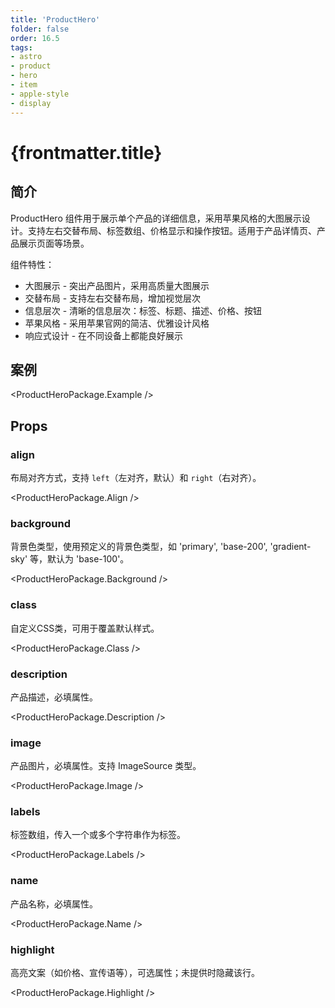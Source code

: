 ```yaml
---
title: 'ProductHero'
folder: false
order: 16.5
tags:
- astro
- product
- hero
- item
- apple-style
- display
---
```



# {frontmatter.title}

## 简介

ProductHero 组件用于展示单个产品的详细信息，采用苹果风格的大图展示设计。支持左右交替布局、标签数组、价格显示和操作按钮。适用于产品详情页、产品展示页面等场景。

组件特性：

- 大图展示 - 突出产品图片，采用高质量大图展示
- 交替布局 - 支持左右交替布局，增加视觉层次
- 信息层次 - 清晰的信息层次：标签、标题、描述、价格、按钮
- 苹果风格 - 采用苹果官网的简洁、优雅设计风格
- 响应式设计 - 在不同设备上都能良好展示

## 案例

<ProductHeroPackage.Example />

## Props

### align

布局对齐方式，支持 `left`（左对齐，默认）和 `right`（右对齐）。

<ProductHeroPackage.Align />

### background

背景色类型，使用预定义的背景色类型，如 'primary', 'base-200', 'gradient-sky' 等，默认为 'base-100'。

<ProductHeroPackage.Background />

### class

自定义CSS类，可用于覆盖默认样式。

<ProductHeroPackage.Class />

### description

产品描述，必填属性。

<ProductHeroPackage.Description />

### image

产品图片，必填属性。支持 ImageSource 类型。

<ProductHeroPackage.Image />

### labels

标签数组，传入一个或多个字符串作为标签。

<ProductHeroPackage.Labels />

### name

产品名称，必填属性。

<ProductHeroPackage.Name />

### highlight

高亮文案（如价格、宣传语等），可选属性；未提供时隐藏该行。

<ProductHeroPackage.Highlight />


